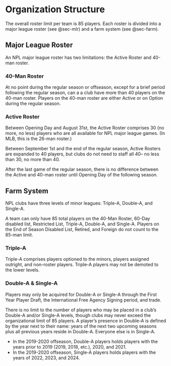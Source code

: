 # Organization Structure

The overall roster limit per team is 85 players. Each roster is divided into a major league roster (see @sec-mlr) and a farm system (see @sec-farm).

## Major League Roster {#sec-mlr}

An NPL major league roster has two limitations: the Active Roster and 40-man roster.

### 40-Man Roster

At no point during the regular season or offseason, except for a brief period following the regular season, can a a club have more than 40 players on the 40-man roster. Players on the 40-man roster are either Active or on Option during the regular season.

### Active Roster

Between Opening Day and August 31st, the Active Roster comprises 30 (no more, no less) players who are all available for NPL major league games. (In MLB, this is the 26-man roster.)

Between September 1st and the end of the regular season, Active Rosters are expanded to 40 players, but clubs do not need to staff all 40– no less than 30, no more than 40.

After the last game of the regular season, there is no difference between the Active and 40-man roster until Opening Day of the following season.

## Farm System {#sec-farm}

NPL clubs have three levels of minor leagues: Triple-A, Double-A, and Single-A.

A team can only have 85 total players on the 40-Man Roster, 60-Day disabled list, Restricted List, Triple-A, Double-A, and Single-A. Players on the End of Season Disabled List, Retired, and Foreign do not count to the 85-man limit.

### Triple-A

Triple-A comprises players optioned to the minors, players assigned outright, and non-roster players. Triple-A players may not be demoted to the lower levels.

### Double-A & Single-A

Players may only be acquired for Double-A or Single-A through the First Year Player Draft, the International Free Agency Signing period, and trade.

There is no limit to the number of players who may be placed in a club’s Double-A and/or Single-A levels, though clubs may never exceed the organizational limit of 85 players. A player’s presence in Double-A is defined by the year next to their name: years of the next two upcoming seasons plus all previous years reside in Double-A. Everyone else is in Single-A.

::: {.callout-tip title="Example"}
* In the 2019-2020 offseason, Double-A players holds players with the years prior to 2019 (2019, 2018, etc.), 2020, and 2021. 
* In the 2019-2020 offseason, Single-A players holds players with the years of 2022, 2023, and 2024. 

:::